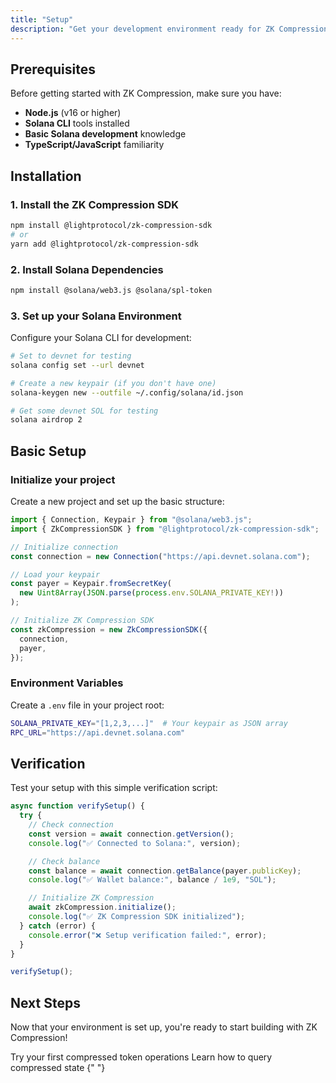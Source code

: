 ```yaml
---
title: "Setup"
description: "Get your development environment ready for ZK Compression"
---
```


## Prerequisites

Before getting started with ZK Compression, make sure you have:

- **Node.js** (v16 or higher)
- **Solana CLI** tools installed
- **Basic Solana development** knowledge
- **TypeScript/JavaScript** familiarity

## Installation

### 1. Install the ZK Compression SDK

```bash
npm install @lightprotocol/zk-compression-sdk
# or
yarn add @lightprotocol/zk-compression-sdk
```

### 2. Install Solana Dependencies

```bash
npm install @solana/web3.js @solana/spl-token
```

### 3. Set up your Solana Environment

Configure your Solana CLI for development:

```bash
# Set to devnet for testing
solana config set --url devnet

# Create a new keypair (if you don't have one)
solana-keygen new --outfile ~/.config/solana/id.json

# Get some devnet SOL for testing
solana airdrop 2
```

## Basic Setup

### Initialize your project

Create a new project and set up the basic structure:

```typescript
import { Connection, Keypair } from "@solana/web3.js";
import { ZkCompressionSDK } from "@lightprotocol/zk-compression-sdk";

// Initialize connection
const connection = new Connection("https://api.devnet.solana.com");

// Load your keypair
const payer = Keypair.fromSecretKey(
  new Uint8Array(JSON.parse(process.env.SOLANA_PRIVATE_KEY!))
);

// Initialize ZK Compression SDK
const zkCompression = new ZkCompressionSDK({
  connection,
  payer,
});
```

### Environment Variables

Create a `.env` file in your project root:

```bash
SOLANA_PRIVATE_KEY="[1,2,3,...]"  # Your keypair as JSON array
RPC_URL="https://api.devnet.solana.com"
```

## Verification

Test your setup with this simple verification script:

```typescript
async function verifySetup() {
  try {
    // Check connection
    const version = await connection.getVersion();
    console.log("✅ Connected to Solana:", version);

    // Check balance
    const balance = await connection.getBalance(payer.publicKey);
    console.log("✅ Wallet balance:", balance / 1e9, "SOL");

    // Initialize ZK Compression
    await zkCompression.initialize();
    console.log("✅ ZK Compression SDK initialized");
  } catch (error) {
    console.error("❌ Setup verification failed:", error);
  }
}

verifySetup();
```

## Next Steps

Now that your environment is set up, you're ready to start building with ZK Compression!

<CardGroup cols={2}>
  <Card
    title="Mint & Send Demo"
    icon="coins"
    href="/quickstart/mint-and-send-demo"
  >
    Try your first compressed token operations
  </Card>
  <Card
    title="View & Verify"
    icon="magnifying-glass"
    href="/next-steps/view-and-verify"
  >
    Learn how to query compressed state
  </Card>
</CardGroup>{" "}
